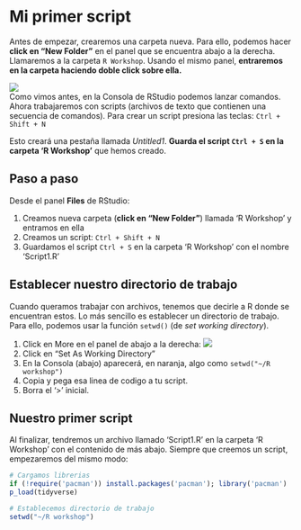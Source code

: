 # Mi primer script{#Mi_primer_script}

Antes de empezar, crearemos una carpeta nueva. Para ello, podemos hacer **click en "New Folder"** en el panel que se encuentra abajo a la derecha. Llamaremos a la carpeta `R Workshop`. Usando el mismo panel, **entraremos en la carpeta haciendo doble click sobre ella.**

![](Images/Files.png)  
Como vimos antes, en la Consola de RStudio podemos lanzar comandos. Ahora trabajaremos con scripts (archivos de texto que contienen una secuencia de comandos). Para crear un script presiona las teclas: `Ctrl + Shift + N`  

Esto creará una pestaña llamada *Untitled1*. **Guarda el script `Ctrl + S` en la carpeta 'R Workshop'** que hemos creado.   

## Paso a paso
Desde el panel **Files** de RStudio:

1. Creamos nueva carpeta (**click en "New Folder"**) llamada 'R Workshop'  y entramos en ella 
2. Creamos un script: `Ctrl + Shift + N`
3. Guardamos el script `Ctrl + S` en la carpeta 'R Workshop' con el nombre 'Script1.R'


## Establecer nuestro directorio de trabajo
Cuando queramos trabajar con archivos, tenemos que decirle a R donde se encuentran estos. Lo más sencillo es establecer un directorio de trabajo. Para ello, podemos usar la función `setwd()` (de *set working directory*). 

1. Click en More en el panel de abajo a la derecha: ![](Images/More.png)
2. Click en "Set As Working Directory"
3. En la Consola (abajo) aparecerá, en naranja, algo como `setwd("~/R workshop")`
4. Copia y pega esa linea de codigo a tu script. 
5. Borra el '> ' inicial.


## Nuestro primer script

Al finalizar, tendremos un archivo llamado 'Script1.R' en la carpeta 'R Workshop' con el contenido de más abajo. Siempre que creemos un script, empezaremos del mismo modo:
```r
# Cargamos librerias
if (!require('pacman')) install.packages('pacman'); library('pacman')
p_load(tidyverse)

# Establecemos directorio de trabajo
setwd("~/R workshop")

```